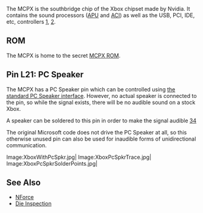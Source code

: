 The MCPX is the southbridge chip of the Xbox chipset made by Nvidia. It contains the sound processors ([[APU]] and [[ACI]]) as well as the USB, PCI, IDE, etc, controllers [https://web.archive.org/web/20010418214256/http://www.ga-hardware.com:80/preview.cfm?id=NVIDIAMCP], [https://web.archive.org/web/20010410003338/http://www.nvnews.net/previews/mcpx/mcpx.shtml].

== ROM ==

The MCPX is home to the secret [[MCPX ROM]].

== Pin L21: PC Speaker ==

The MCPX has a PC Speaker pin which can be controlled using [https://wiki.osdev.org/PC_Speaker the standard PC Speaker interface].
However, no actual speaker is connected to the pin, so while the signal exists, there will be no audible sound on a stock Xbox.

A speaker can be soldered to this pin in order to make the signal audible [https://www.youtube.com/watch?v=Te4MSskbBEE][https://github.com/0DaveX/beep/]

The original Microsoft code does not drive the PC Speaker at all, so this otherwise unused pin can also be used for inaudible forms of unidirectional communication.



<gallery mode="slideshow">
Image:XboxWithPcSpkr.jpg|'' ''
Image:XboxPcSpkrTrace.jpg|'' ''
Image:XboxPcSpkrSolderPoints.jpg|'' ''
</gallery>

== See Also ==
* [[NForce]]
* [http://siliconpr0n.org/archive/doku.php?id=azonenberg:nvidia:mcpx Die Inspection]